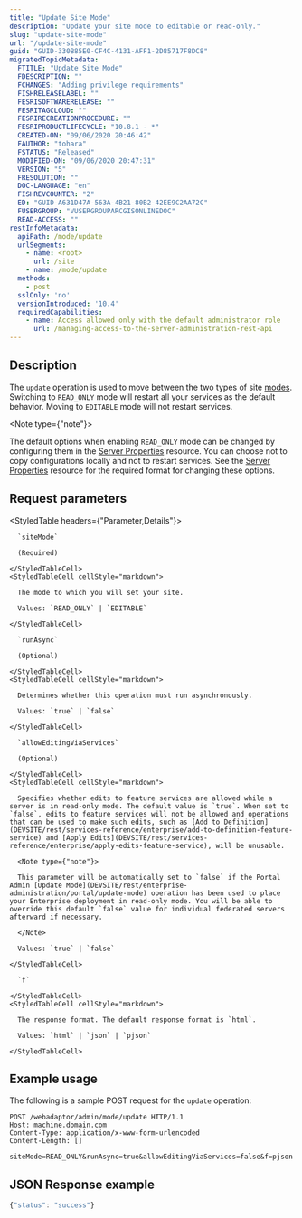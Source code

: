 ```yaml
---
title: "Update Site Mode"
description: "Update your site mode to editable or read-only."
slug: "update-site-mode"
url: "/update-site-mode"
guid: "GUID-330B85E0-CF4C-4131-AFF1-2D85717F8DC8"
migratedTopicMetadata:
  FTITLE: "Update Site Mode"
  FDESCRIPTION: ""
  FCHANGES: "Adding privilege requirements"
  FISHRELEASELABEL: ""
  FESRISOFTWARERELEASE: ""
  FESRITAGCLOUD: ""
  FESRIRECREATIONPROCEDURE: ""
  FESRIPRODUCTLIFECYCLE: "10.8.1 - *"
  CREATED-ON: "09/06/2020 20:46:42"
  FAUTHOR: "tohara"
  FSTATUS: "Released"
  MODIFIED-ON: "09/06/2020 20:47:31"
  VERSION: "5"
  FRESOLUTION: ""
  DOC-LANGUAGE: "en"
  FISHREVCOUNTER: "2"
  ED: "GUID-A631D47A-563A-4B21-80B2-42EE9C2AA72C"
  FUSERGROUP: "VUSERGROUPARCGISONLINEDOC"
  READ-ACCESS: ""
restInfoMetadata:
  apiPath: /mode/update
  urlSegments:
    - name: <root>
      url: /site
    - name: /mode/update
  methods:
    - post
  sslOnly: 'no'
  versionIntroduced: '10.4'
  requiredCapabilities:
    - name: Access allowed only with the default administrator role
      url: /managing-access-to-the-server-administration-rest-api
---
```


## Description

The `update` operation is used to move between the two types of site [modes](/mode). Switching to `READ_ONLY` mode will restart all your services as the default behavior. Moving to `EDITABLE` mode will not restart services.

<Note type={"note"}>

The default options when enabling `READ_ONLY` mode can be changed by configuring them in the [Server Properties](/serverproperties) resource. You can choose not to copy configurations locally and not to restart services. See the [Server Properties](/serverproperties) resource for the required format for changing these options.

</Note>


##  Request parameters

<StyledTable headers={"Parameter,Details"}>
  <StyledTableRow>
    <StyledTableCell cellStyle="markdown">

      `siteMode` 

      (Required)

    </StyledTableCell>
    <StyledTableCell cellStyle="markdown">

      The mode to which you will set your site.

      Values: `READ_ONLY` | `EDITABLE`

    </StyledTableCell>
  </StyledTableRow>
  <StyledTableRow>
    <StyledTableCell cellStyle="markdown">

      `runAsync` 

      (Optional)

    </StyledTableCell>
    <StyledTableCell cellStyle="markdown">

      Determines whether this operation must run asynchronously.

      Values: `true` | `false`

    </StyledTableCell>
  </StyledTableRow>
  <StyledTableRow>
    <StyledTableCell cellStyle="markdown">

      `allowEditingViaServices` 

      (Optional)

    </StyledTableCell>
    <StyledTableCell cellStyle="markdown">

      Specifies whether edits to feature services are allowed while a server is in read-only mode. The default value is `true`. When set to `false`, edits to feature services will not be allowed and operations that can be used to make such edits, such as [Add to Definition](DEVSITE/rest/services-reference/enterprise/add-to-definition-feature-service) and [Apply Edits](DEVSITE/rest/services-reference/enterprise/apply-edits-feature-service), will be unusable.

      <Note type={"note"}>

      This parameter will be automatically set to `false` if the Portal Admin [Update Mode](DEVSITE/rest/enterprise-administration/portal/update-mode) operation has been used to place your Enterprise deployment in read-only mode. You will be able to override this default `false` value for individual federated servers afterward if necessary.

      </Note>

      Values: `true` | `false`

    </StyledTableCell>
  </StyledTableRow>
  <StyledTableRow>
    <StyledTableCell cellStyle="markdown">

      `f` 

    </StyledTableCell>
    <StyledTableCell cellStyle="markdown">

      The response format. The default response format is `html`.

      Values: `html` | `json` | `pjson`

    </StyledTableCell>
  </StyledTableRow>
</StyledTable>


## Example usage

The following is a sample POST request for the `update` operation:

```other
POST /webadaptor/admin/mode/update HTTP/1.1
Host: machine.domain.com
Content-Type: application/x-www-form-urlencoded
Content-Length: []

siteMode=READ_ONLY&runAsync=true&allowEditingViaServices=false&f=pjson
```

## JSON Response example

```javascript
{"status": "success"}
```